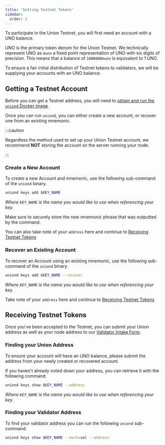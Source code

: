 ```yaml
---
title: 'Getting Testnet Tokens'
sidebar:
  order: 2
---
```


To participate in the Union Testnet, you will first need an account with a UNO balance.

UNO is the primary token denom for the Union Testnet. We technically represent UNO as `muno` a fixed point representation of UNO with six digits of precision. This means that a balance of `1000000muno` is equivalent to 1 UNO.

To ensure a fair initial distribution of Testnet tokens to validators, we will be supplying your accounts with an UNO balance.

## Getting a Testnet Account

Before you can get a Testnet address, you will need to [obtain and run the `uniond` Docker image](./obtaining-uniond.mdx).

Once you can run `uniond`, you can either create a new account, or recover one from an existing mnemonic.

:::caution

Regardless the method used to set up your Union Testnet account, we recommend **NOT** storing the account on the server running your node.

:::

### Create a New Account

To create a new Account and mnemonic, use the following sub-command of the `uniond` binary.

```sh
uniond keys add $KEY_NAME
```

_Where `KEY_NAME` is the name you would like to use when referencing your key._

Make sure to securely store the new mnemonic phrase that was outputted by the command.

You can also take note of your `address` here and continue to [Receiving Testnet Tokens](#receiving-testnet-tokens)

### Recover an Existing Account

To recover an Account using an existing mnemonic, use the following sub-command of the `uniond` binary.

```sh
uniond keys add $KEY_NAME --recover
```

_Where `KEY_NAME` is the name you would like to use when referencing your key._

Take note of your `address` here and continue to [Receiving Testnet Tokens](#receiving-testnet-tokens)

## Receiving Testnet Tokens

Once you've been accepted to the Testnet, you can submit your Union address as well as your node address to our [Validator Intake Form](https://7xv16fh3twz.typeform.com/to/eYTMvi11).

### Finding your Union Address

To ensure your account will have an UNO balance, please submit the address from your newly created or recovered account.

If you haven't already noted down your address, you can retrieve it with the following command:

```sh
uniond keys show $KEY_NAME --address
```

_Where `KEY_NAME` is the name you would like to use when referencing your key._

### Finding your Validator Address

To find your validator address you can run the following `uniond` sub-command:

```sh
uniond keys show $KEY_NAME --bech=val --address
```
